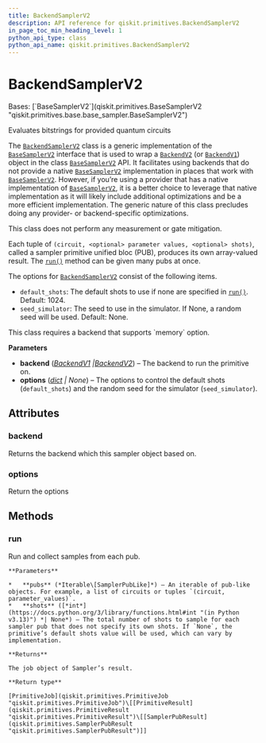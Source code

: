 ```yaml
---
title: BackendSamplerV2
description: API reference for qiskit.primitives.BackendSamplerV2
in_page_toc_min_heading_level: 1
python_api_type: class
python_api_name: qiskit.primitives.BackendSamplerV2
---
```


# BackendSamplerV2

<Class id="qiskit.primitives.BackendSamplerV2" isDedicatedPage={true} github="https://github.com/Qiskit/qiskit/tree/stable/1.2/qiskit/primitives/backend_sampler_v2.py#L65-L225" signature="qiskit.primitives.BackendSamplerV2(*, backend, options=None)" modifiers="class">
  Bases: [`BaseSamplerV2`](qiskit.primitives.BaseSamplerV2 "qiskit.primitives.base.base_sampler.BaseSamplerV2")

  Evaluates bitstrings for provided quantum circuits

  The [`BackendSamplerV2`](#qiskit.primitives.BackendSamplerV2 "qiskit.primitives.BackendSamplerV2") class is a generic implementation of the [`BaseSamplerV2`](qiskit.primitives.BaseSamplerV2 "qiskit.primitives.BaseSamplerV2") interface that is used to wrap a [`BackendV2`](qiskit.providers.BackendV2 "qiskit.providers.BackendV2") (or [`BackendV1`](qiskit.providers.BackendV1 "qiskit.providers.BackendV1")) object in the class [`BaseSamplerV2`](qiskit.primitives.BaseSamplerV2 "qiskit.primitives.BaseSamplerV2") API. It facilitates using backends that do not provide a native [`BaseSamplerV2`](qiskit.primitives.BaseSamplerV2 "qiskit.primitives.BaseSamplerV2") implementation in places that work with [`BaseSamplerV2`](qiskit.primitives.BaseSamplerV2 "qiskit.primitives.BaseSamplerV2"). However, if you’re using a provider that has a native implementation of [`BaseSamplerV2`](qiskit.primitives.BaseSamplerV2 "qiskit.primitives.BaseSamplerV2"), it is a better choice to leverage that native implementation as it will likely include additional optimizations and be a more efficient implementation. The generic nature of this class precludes doing any provider- or backend-specific optimizations.

  This class does not perform any measurement or gate mitigation.

  Each tuple of `(circuit, <optional> parameter values, <optional> shots)`, called a sampler primitive unified bloc (PUB), produces its own array-valued result. The [`run()`](#qiskit.primitives.BackendSamplerV2.run "qiskit.primitives.BackendSamplerV2.run") method can be given many pubs at once.

  The options for [`BackendSamplerV2`](#qiskit.primitives.BackendSamplerV2 "qiskit.primitives.BackendSamplerV2") consist of the following items.

  *   `default_shots`: The default shots to use if none are specified in [`run()`](#qiskit.primitives.BackendSamplerV2.run "qiskit.primitives.BackendSamplerV2.run"). Default: 1024.
  *   `seed_simulator`: The seed to use in the simulator. If None, a random seed will be used. Default: None.

  <Admonition title="Note" type="note">
    This class requires a backend that supports `memory` option.
  </Admonition>

  **Parameters**

  *   **backend** ([*BackendV1*](qiskit.providers.BackendV1 "qiskit.providers.BackendV1")  *|*[*BackendV2*](qiskit.providers.BackendV2 "qiskit.providers.BackendV2")) – The backend to run the primitive on.
  *   **options** ([*dict*](https://docs.python.org/3/library/stdtypes.html#dict "(in Python v3.13)") *| None*) – The options to control the default shots (`default_shots`) and the random seed for the simulator (`seed_simulator`).

  ## Attributes

  ### backend

  <Attribute id="qiskit.primitives.BackendSamplerV2.backend">
    Returns the backend which this sampler object based on.
  </Attribute>

  ### options

  <Attribute id="qiskit.primitives.BackendSamplerV2.options">
    Return the options
  </Attribute>

  ## Methods

  ### run

  <Function id="qiskit.primitives.BackendSamplerV2.run" github="https://github.com/Qiskit/qiskit/tree/stable/1.2/qiskit/primitives/backend_sampler_v2.py#L125-L134" signature="run(pubs, *, shots=None)">
    Run and collect samples from each pub.

    **Parameters**

    *   **pubs** (*Iterable\[SamplerPubLike]*) – An iterable of pub-like objects. For example, a list of circuits or tuples `(circuit, parameter_values)`.
    *   **shots** ([*int*](https://docs.python.org/3/library/functions.html#int "(in Python v3.13)") *| None*) – The total number of shots to sample for each sampler pub that does not specify its own shots. If `None`, the primitive’s default shots value will be used, which can vary by implementation.

    **Returns**

    The job object of Sampler’s result.

    **Return type**

    [PrimitiveJob](qiskit.primitives.PrimitiveJob "qiskit.primitives.PrimitiveJob")\[[PrimitiveResult](qiskit.primitives.PrimitiveResult "qiskit.primitives.PrimitiveResult")\[[SamplerPubResult](qiskit.primitives.SamplerPubResult "qiskit.primitives.SamplerPubResult")]]
  </Function>
</Class>

